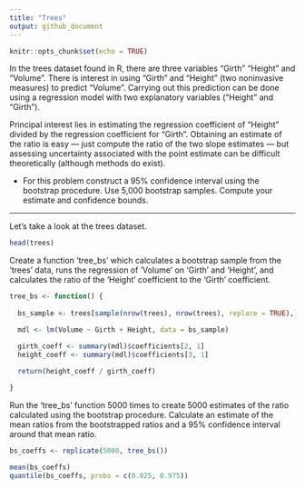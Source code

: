 ```yaml
---
title: "Trees"
output: github_document
---
```


```r
knitr::opts_chunk$set(echo = TRUE)
```

In the trees dataset found in R, there are three variables “Girth” “Height” and “Volume”. There is 
interest in using “Girth” and “Height” (two noninvasive measures) to predict “Volume”. Carrying out
this prediction can be done using a regression model with two explanatory variables (“Height” and
“Girth”).

Principal interest lies in estimating the regression coefficient of “Height” divided by the regression
coefficient for “Girth”. Obtaining an estimate of the ratio is easy — just compute the ratio of the
two slope estimates — but assessing uncertainty associated with the point estimate can be difficult 
theoretically (although methods do exist).

* For this problem construct a 95% confidence interval using the bootstrap procedure. Use 5,000
  bootstrap samples. Compute your estimate and confidence bounds.
  
***

Let's take a look at the trees dataset.
```r
head(trees)
```

Create a function 'tree_bs' which calculates a bootstrap sample from the 'trees' data, runs the
regression of 'Volume' on 'Girth' and 'Height', and calculates the ratio of the 'Height' coefficient
to the 'Girth' coefficient.
```r
tree_bs <- function() {
  
  bs_sample <- trees[sample(nrow(trees), nrow(trees), replace = TRUE),]

  mdl <- lm(Volume ~ Girth + Height, data = bs_sample)

  girth_coeff <- summary(mdl)$coefficients[2, 1]
  height_coeff <- summary(mdl)$coefficients[3, 1]

  return(height_coeff / girth_coeff)
  
}
```

Run the 'tree_bs' function 5000 times to create 5000 estimates of the ratio calculated using
the bootstrap procedure. Calculate an estimate of the mean ratios from the bootstrapped ratios and a
95% confidence interval around that mean ratio.
```r
bs_coeffs <- replicate(5000, tree_bs())

mean(bs_coeffs)
quantile(bs_coeffs, probs = c(0.025, 0.975))
```